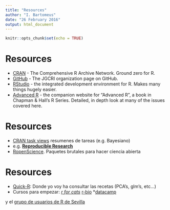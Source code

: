 ```yaml
---
title: "Resources"
author: "I. Bartomeus"
date: "26 February 2016"
output: html_document
---
```


```r
knitr::opts_chunk$set(echo = TRUE)
```
Resources
========================================================
  
* [CRAN](http://cran.r-project.org) - The Comprehensive R Archive Network. Ground zero for R.
* [GitHub](https://github.com/JGCRI) - The JGCRI organization page on GitHub.
* [RStudio](http://www.rstudio.com) - the integrated development environment for R. Makes many things hugely easier.
* [Advanced R](http://adv-r.had.co.nz) - the companion website for “Advanced R”, a book in Chapman & Hall’s R Series. Detailed, in depth look at many of the issues covered here.


Resources
========================================================
  
- [CRAN task views](https://cran.r-project.org/web/views/) resumenes de tareas (e.g. Bayesiano)
- e.g. [**Reproducible Research**](http://cran.r-project.org/web/views/ReproducibleResearch.html)
- [RopenScience](https://ropensci.org/). Paquetes brutales para hacer ciencia abierta


Resources
========================================================

- [Quick-R](http://www.statmethods.net/): Donde yo voy ha consultar las recetas (PCA's, glm's, etc...)
- Cursos para empezar:
  *[r for cats](http://rforcats.net/)
  *[r-bio](http://r-bio.github.io/01-intro-R/)
  *[datacamp](https://www.datacamp.com/courses/free-introduction-to-r?utm_source=blog_launch_new_intro&utm_medium=blog&utm_campaign=launch_new_intro)
  
y el [grupo de usuarios de R de Sevilla](https://sevillarusers.wordpress.com)
